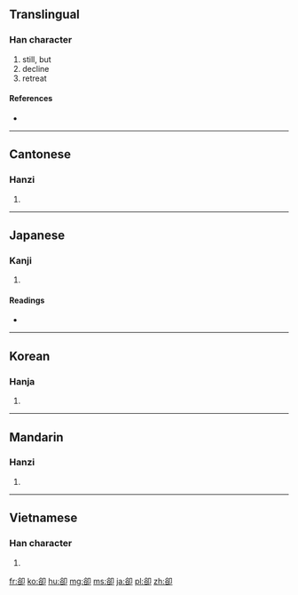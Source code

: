 {{also|却}}
==Translingual==

===Han character===
{{Han char|rn=26|rad=卩|as=07|sn=9|four=8762<sub>0</sub>|canj=金口尸中 (CRSL)}}

# still, but
# decline
# retreat

====References====
* {{Han ref|kx=0159.280|dkj=02867|dj=0365.110|hdz=10317.020|uh=537B|ud=21371|bh=AB6F|bd=43887}}

----

==Cantonese==

===Hanzi===
{{yue-hanzi|jyut=|y=keuk3|sim=却}}

# {{defn|lang=yue|sort=卩07}}

----

==Japanese==

===Kanji===
{{ja-kanji|grade=|rs=卩07}}

# {{defn|lang=ja|sort=卩07}}

====Readings====
* {{ja-readings|on=[[きゃく]] (kyaku)|kun=[[しりぞく]] (shirizoku), [[しりぞける]] (shirizokeru), [[かえって]] (kaette)}}

----

==Korean==

===Hanja===
{{ko-hanja|hangeul=각|rv=gak|mr=kak}}

# {{defn|lang=ko|sort=卩07}}

----

==Mandarin==

===Hanzi===
{{cmn-hanzi|sim=却|pin=[[què]] ([[que4]])|wg=ch'üeh<sup>4</sup>}}

# {{defn|lang=cmn|sort=卩07}}

----

==Vietnamese==

===Han character===
{{vi-hantu|[[khước]]|rs=卩07}}

# {{defn|lang=vi|sort=卩07}}

[[fr:卻]]
[[ko:卻]]
[[hu:卻]]
[[mg:卻]]
[[ms:卻]]
[[ja:卻]]
[[pl:卻]]
[[zh:卻]]